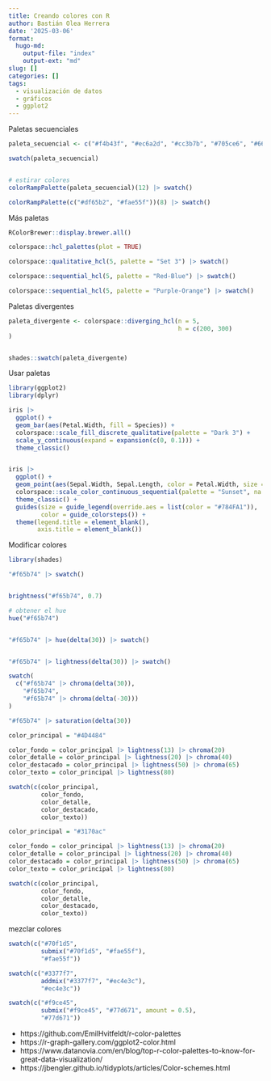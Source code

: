 ```yaml
---
title: Creando colores con R
author: Bastián Olea Herrera
date: '2025-03-06'
format:
  hugo-md:
    output-file: "index"
    output-ext: "md"
slug: []
categories: []
tags:
  - visualización de datos
  - gráficos
  - ggplot2
---
```





Paletas secuenciales
```r
paleta_secuencial <- c("#f4b43f", "#ec6a2d", "#cc3b7b", "#705ce6", "#668cf6")

swatch(paleta_secuencial)


# estirar colores
colorRampPalette(paleta_secuencial)(12) |> swatch()

colorRampPalette(c("#df65b2", "#fae55f"))(8) |> swatch()
```



Más paletas
```r
RColorBrewer::display.brewer.all()
```


```r
colorspace::hcl_palettes(plot = TRUE)
```

```r
colorspace::qualitative_hcl(5, palette = "Set 3") |> swatch()
```

```r
colorspace::sequential_hcl(5, palette = "Red-Blue") |> swatch()

colorspace::sequential_hcl(5, palette = "Purple-Orange") |> swatch()
```


Paletas divergentes
```r
paleta_divergente <- colorspace::diverging_hcl(n = 5, 
                                               h = c(200, 300)
)


shades::swatch(paleta_divergente)

```



Usar paletas
```r
library(ggplot2)
library(dplyr)

iris |> 
  ggplot() +
  geom_bar(aes(Petal.Width, fill = Species)) +
  colorspace::scale_fill_discrete_qualitative(palette = "Dark 3") +
  scale_y_continuous(expand = expansion(c(0, 0.1))) +
  theme_classic()


iris |> 
  ggplot() +
  geom_point(aes(Sepal.Width, Sepal.Length, color = Petal.Width, size = Petal.Length), alpha = .8) +
  colorspace::scale_color_continuous_sequential(palette = "Sunset", na.value = "white") +
  theme_classic() +
  guides(size = guide_legend(override.aes = list(color = "#784FA1")),
         color = guide_colorsteps()) +
  theme(legend.title = element_blank(),
        axis.title = element_blank())
```


Modificar colores
```r

library(shades)

"#f65b74" |> swatch()


brightness("#f65b74", 0.7)

# obtener el hue
hue("#f65b74")


"#f65b74" |> hue(delta(30)) |> swatch()


"#f65b74" |> lightness(delta(30)) |> swatch()

swatch(
  c("#f65b74" |> chroma(delta(30)), 
    "#f65b74",
    "#f65b74" |> chroma(delta(-30)))
)

"#f65b74" |> saturation(delta(30))
```



```r
color_principal = "#4D4484"

color_fondo = color_principal |> lightness(13) |> chroma(20)
color_detalle = color_principal |> lightness(20) |> chroma(40)
color_destacado = color_principal |> lightness(50) |> chroma(65)
color_texto = color_principal |> lightness(80)

swatch(c(color_principal,
         color_fondo,
         color_detalle,
         color_destacado,
         color_texto))

color_principal = "#3170ac"

color_fondo = color_principal |> lightness(13) |> chroma(20)
color_detalle = color_principal |> lightness(20) |> chroma(40)
color_destacado = color_principal |> lightness(50) |> chroma(65)
color_texto = color_principal |> lightness(80)

swatch(c(color_principal,
         color_fondo,
         color_detalle,
         color_destacado,
         color_texto))

```


mezclar colores
```r
swatch(c("#70f1d5",
         submix("#70f1d5", "#fae55f"),
         "#fae55f"))
```
```r
swatch(c("#3377f7",
         addmix("#3377f7", "#ec4e3c"),
         "#ec4e3c"))
```

```r
swatch(c("#f9ce45",
         submix("#f9ce45", "#77d671", amount = 0.5),
         "#77d671"))
```




- https://github.com/EmilHvitfeldt/r-color-palettes
- https://r-graph-gallery.com/ggplot2-color.html
- https://www.datanovia.com/en/blog/top-r-color-palettes-to-know-for-great-data-visualization/
- https://jbengler.github.io/tidyplots/articles/Color-schemes.html